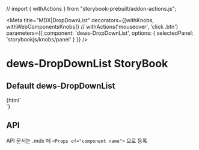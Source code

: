 // import { withActions } from "storybook-prebuilt/addon-actions.js";

<Meta
  title="MDX|DropDownList"
  decorators={[withKnobs, withWebComponentsKnobs]} // withActions('mouseover', 'click .btn')
  parameters={{ component: 'dews-DropDownList', options: { selectedPanel: 'storybookjs/knobs/panel' } }}
/>

<!-- 아래는 Doc 부분 -->
# dews-DropDownList StoryBook

## Default dews-DropDownList
<Preview>
  <Story name="dews-dropdownlist" height="100px">
    {html`
    <div style='width: 360px'>
                <dews-dropdownlist title='multi' multi>
                    <dropdownlist-item title='DATA-1'></dropdownlist-item>
                    <dropdownlist-item title='DATA-2'></dropdownlist-item>
                    <dropdownlist-item title='DATA-3'></dropdownlist-item>
                    <dropdownlist-item title='DATA-4'></dropdownlist-item>
                    <dropdownlist-item title='DATA-5'></dropdownlist-item>
                    <dropdownlist-item title='DATA-6'></dropdownlist-item>
                    <dropdownlist-item title='DATA-7'></dropdownlist-item>
                    <dropdownlist-item title='DATA-8'></dropdownlist-item>
                    <dropdownlist-item title='DATA-9'></dropdownlist-item>
                    <dropdownlist-item title='DATA-10'></dropdownlist-item>
                    <dropdownlist-item title='DATA-11'></dropdownlist-item>
                    <dropdownlist-item title='DATA-12'></dropdownlist-item>
                    <dropdownlist-item title='DATA-13'></dropdownlist-item>
                    <dropdownlist-item title='DATA-14'></dropdownlist-item>
                    <dropdownlist-item title='DATA-15'></dropdownlist-item>
                    <dropdownlist-item title='DATA-16'></dropdownlist-item>
                    <dropdownlist-item title='DATA-17'></dropdownlist-item>
                    <dropdownlist-item title='DATA-18'></dropdownlist-item>
                    <dropdownlist-item title='DATA-19'></dropdownlist-item>
                    <dropdownlist-item title='DATA-20'></dropdownlist-item>
                </dews-dropdownlist>
                <dews-dropdownlist title='single'>
                    <dropdownlist-item title='DATA-1' ></dropdownlist-item>
                    <dropdownlist-item title='DATA-2'></dropdownlist-item>
                    <dropdownlist-item title='DATA-3'></dropdownlist-item>
                    <dropdownlist-item title='DATA-4'></dropdownlist-item>
                    <dropdownlist-item title='DATA-5'></dropdownlist-item>
                    <dropdownlist-item title='DATA-6'></dropdownlist-item>
                    <dropdownlist-item title='DATA-7'></dropdownlist-item>
                    <dropdownlist-item title='DATA-8'></dropdownlist-item>
                    <dropdownlist-item title='DATA-9'></dropdownlist-item>
                    <dropdownlist-item title='DATA-10'></dropdownlist-item>
                    <dropdownlist-item title='DATA-11'></dropdownlist-item>
                    <dropdownlist-item title='DATA-12'></dropdownlist-item>
                    <dropdownlist-item title='DATA-13'></dropdownlist-item>
                    <dropdownlist-item title='DATA-14'></dropdownlist-item>
                    <dropdownlist-item title='DATA-15'></dropdownlist-item>
                    <dropdownlist-item title='DATA-16'></dropdownlist-item>
                    <dropdownlist-item title='DATA-17'></dropdownlist-item>
                    <dropdownlist-item title='DATA-18'></dropdownlist-item>
                    <dropdownlist-item title='DATA-19'></dropdownlist-item>
                    <dropdownlist-item title='DATA-20'></dropdownlist-item>
                </dews-dropdownlist>
    </div>
    `}
  </Story>
</Preview>



## API

API 문서는 .mdx 에 `<Props of="component name">` 으로 등록

<Props of="dews-DropDownList" />
